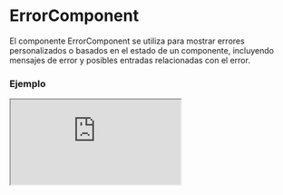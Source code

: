 # ErrorComponent

El componente ErrorComponent se utiliza para mostrar errores personalizados o basados en el estado de un componente, incluyendo mensajes de error y posibles entradas relacionadas con el error.


### Ejemplo

<Iframe
  minHeightIframe="30dvh"
  src="https://fenextjs-component-storybook.vercel.app/iframe.html?args=&id=error-errorcomponent--index&viewMode=story"
/>

### Importacion

Para importar el componente ErrorComponent, se puede hacer desde fenextjs

```tsx copy
import { ErrorComponent } from "fenextjs";
```

### Parametros

| Parametro     | Tipo          | Requerido | Default   | Descripcion                                                                                                     |
| ------------- | ------------- | --------- | --------- | --------------------------------------------------------------------------------------------------------------- |
| error         | ErrorFenextjs | no        | undefined | Objeto de error que contiene el mensaje y otros detalles del error a mostrar.                                   |
| useDataError  | boolean       | no        | true      | Indica si se debe incluir el error en el atributo 'data-error' como una cadena JSON.                            |
| useErrorInput | boolean       | no        | true      | Indica si se debe mostrar información adicional sobre una entrada relacionada con el error, si está disponible. |
| className     | string        | no        | ''        | Clase CSS para personalizar el estilo del componente.                                                           |
| children      | ReactNode     | no        | undefined | Contenido que se muestra dentro del componente si no se proporciona un error.                                   |

### ErrorFenextjs

El error que se pasa al componente tiene distintos atributos:

| Propiedad | Tipo      | Descripción               |
| --------- | --------- | ------------------------- |
| code      | ErrorCode | Código del error          |
| message   | string    | Mensaje interno del error |
| msg       | msg       | Mensaje del error         |
| input     | input     | Input del error           |
| data      | any       | Data del error            |

### Storybook

Para ver el storybook del componente lo puede hacer con este [link](https://fenextjs-component-storybook.vercel.app/?path=/story/error-errorcomponent--index)

### Usos

- Uso básico

```tsx copy
<ErrorComponent>Error inesperado</ErrorComponent>
```

- Error con mensaje personalizado

```tsx copy
<ErrorComponent error={new ErrorFenextjs({ msg: "Ocurrió un error" })} />
```

- Error con entrada relacionada

```tsx copy
<ErrorComponent
  error={new ErrorFenextjs({ msg: "Error en el campo", input: "email" })}
/>
```
